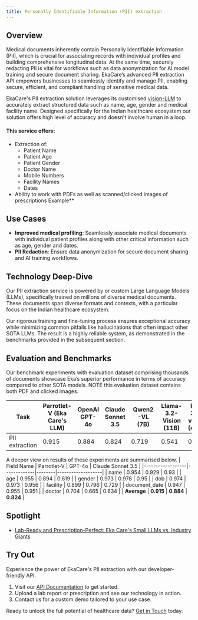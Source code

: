 ```yaml
---
title: Personally Identifiable Information (PII) extraction
---
```


## Overview  

Medical documents inherently contain Personally Identifiable Information (PII), which is crucial for associating records with 
individual profiles and building comprehensive longitudinal data. At the same time, securely redacting PII is vital for 
workflows such as data anonymization for AI model training and secure document sharing. 
EkaCare’s advanced PII extraction API empowers businesses to seamlessly identify and manage PII, enabling secure, 
efficient, and compliant handling of sensitive medical data.  

EkaCare's PII extraction solution leverages its customised [vision-LLM](https://info.eka.care/services/lab-ready-and-prescription-perfect-ekas-small-llms-vs-industry-giants) 
to accurately extract structured data such as name, age, gender and medical facility name. Designed specifically for the Indian healthcare ecosystem our solution offers high level of accuracy and doesn't involve human in a loop. 

#### This service offers:
- Extraction of:
  - Patient Name  
  - Patient Age  
  - Patient Gender  
  - Doctor Name  
  - Mobile Numbers  
  - Facility Names  
  - Dates  
- Ability to work with PDFs as well as scanned/clicked images of prescriptions
Example**

## Use Cases  
- **Improved medical profiling**: Seamlessly associate medical documents with individual patient profiles along with other critical information such as age, gender and dates.
- **PII Redaction**: Ensure data anonymization for secure document sharing and AI training workflows.  

## Technology Deep-Dive  

Our PII extraction service is powered by or custom Large Language Models (LLMs), specifically trained on millions of diverse medical documents. 
These documents span diverse formats and contexts, with a particular focus on the Indian healthcare ecosystem. 

Our rigorous training and fine-tuning process ensures exceptional accuracy while minimizing common pitfalls like hallucinations that often impact other SOTA LLMs. 
The result is a highly reliable system, as demonstrated in the benchmarks provided in the subsequent section.


## Evaluation and Benchmarks  

Our benchmark experiments with evaluation dataset comprising thousands of documents showcase Eka’s superior performance in terms of accuracy compared to other SOTA models. NOTE this evaluation dataset contains both PDF and clicked images.

| Task            | Parrotlet-V (Eka Care's LLM) | OpenAI GPT-4o | Claude Sonnet 3.5 | Qwen2-VL (7B) | Llama-3.2-Vision (11B) | Phi-3.5-vision (4.2B) |
|------------------|------------------------------|----------------|-------------------|---------------|-------------------------|-----------------------|
| PII extraction   | 0.915                        | 0.884          | 0.824             | 0.719         | 0.541                   | 0.585                 |

A deeper view on results of these experiments are summarised below.
| Field Name       | Parrotlet-V | GPT-4o | Claude Sonnet 3.5 |
|------------------|-------------|--------|-------------------|
| name             | 0.954       | 0.929  | 0.93              |
| age              | 0.955       | 0.894  | 0.619             |
| gender           | 0.973       | 0.978  | 0.95              |
| dob              | 0.974       | 0.973  | 0.956             |
| facility         | 0.899       | 0.796  | 0.729             |
| document_date    | 0.947       | 0.955  | 0.951             |
| doctor           | 0.704       | 0.665  | 0.634             |
| **Average**      | **0.915**   | **0.884** | **0.824**       |

## Spotlight  
- [Lab-Ready and Prescription-Perfect: Eka Care's Small LLMs vs. Industry Giants](https://info.eka.care/services/lab-ready-and-prescription-perfect-ekas-small-llms-vs-industry-giants)

## Try Out  

Experience the power of EkaCare's PII extraction with our developer-friendly API.  
1. Visit our [API Documentation](https://developer.eka.care/api-reference/general-tools/medical/lab-report/create-records-v2) to get started.  
2. Upload a lab report or prescription and see our technology in action.  
3. Contact us for a custom demo tailored to your use case.

Ready to unlock the full potential of healthcare data? [Get in Touch](ekaconnect@eka.care) today.  

